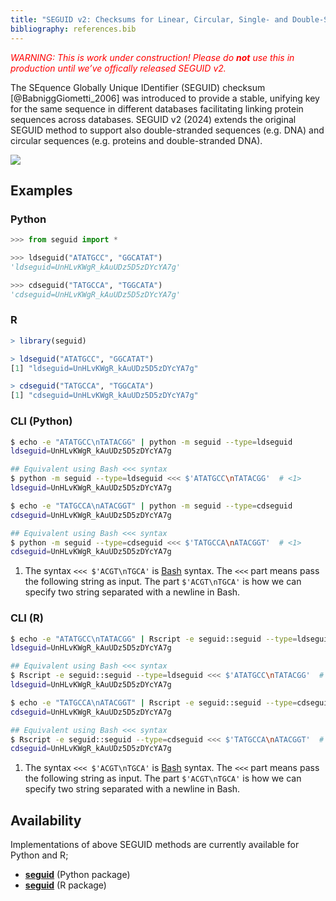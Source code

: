 ```yaml
---
title: "SEGUID v2: Checksums for Linear, Circular, Single- and Double-Stranded Biological Sequences"
bibliography: references.bib
---
```


:::{style="color:red"}
_WARNING: This is work under construction! Please do **not** use this
in production until we've offically released SEGUID v2._
:::

The SEquence Globally Unique IDentifier (SEGUID) checksum
[@BabniggGiometti_2006] was introduced to provide a stable, unifying
key for the same sequence in different databases facilitating linking
protein sequences across databases.
SEGUID v2 (2024) extends the original SEGUID method to support also
double-stranded sequences (e.g. DNA) and circular sequences
(e.g. proteins and double-stranded DNA).

![](figures/cdseguid.png)


## Examples

::: {.panel-tabset}

### Python

```python
>>> from seguid import *

>>> ldseguid("ATATGCC", "GGCATAT")
'ldseguid=UnHLvKWgR_kAuUDz5D5zDYcYA7g'

>>> cdseguid("TATGCCA", "TGGCATA")
'cdseguid=UnHLvKWgR_kAuUDz5D5zDYcYA7g'
```

### R

```r
> library(seguid)

> ldseguid("ATATGCC", "GGCATAT")
[1] "ldseguid=UnHLvKWgR_kAuUDz5D5zDYcYA7g"

> cdseguid("TATGCCA", "TGGCATA")
[1] "cdseguid=UnHLvKWgR_kAuUDz5D5zDYcYA7g"
```


### CLI (Python)


```sh
$ echo -e "ATATGCC\nTATACGG" | python -m seguid --type=ldseguid
ldseguid=UnHLvKWgR_kAuUDz5D5zDYcYA7g

## Equivalent using Bash <<< syntax
$ python -m seguid --type=ldseguid <<< $'ATATGCC\nTATACGG'  # <1>
ldseguid=UnHLvKWgR_kAuUDz5D5zDYcYA7g

$ echo -e "TATGCCA\nATACGGT" | python -m seguid --type=cdseguid
cdseguid=UnHLvKWgR_kAuUDz5D5zDYcYA7g

## Equivalent using Bash <<< syntax
$ python -m seguid --type=cdseguid <<< $'TATGCCA\nATACGGT'  # <1>
cdseguid=UnHLvKWgR_kAuUDz5D5zDYcYA7g
```

1. The syntax `<<< $'ACGT\nTGCA'` is [Bash] syntax. The `<<<` part
means pass the following string as input. The part `$'ACGT\nTGCA'` is
how we can specify two string separated with a newline in Bash.


### CLI (R)

```sh
$ echo -e "ATATGCC\nTATACGG" | Rscript -e seguid::seguid --type=ldseguid
ldseguid=UnHLvKWgR_kAuUDz5D5zDYcYA7g

## Equivalent using Bash <<< syntax
$ Rscript -e seguid::seguid --type=ldseguid <<< $'ATATGCC\nTATACGG'  # <1>
ldseguid=UnHLvKWgR_kAuUDz5D5zDYcYA7g

$ echo -e "TATGCCA\nATACGGT" | Rscript -e seguid::seguid --type=cdseguid
cdseguid=UnHLvKWgR_kAuUDz5D5zDYcYA7g

## Equivalent using Bash <<< syntax
$ Rscript -e seguid::seguid --type=cdseguid <<< $'TATGCCA\nATACGGT'  # <1>
cdseguid=UnHLvKWgR_kAuUDz5D5zDYcYA7g
```

1. The syntax `<<< $'ACGT\nTGCA'` is [Bash] syntax. The `<<<` part
means pass the following string as input. The part `$'ACGT\nTGCA'` is
how we can specify two string separated with a newline in Bash.

:::



## Availability

Implementations of above SEGUID methods are currently available for
Python and R;

* [**seguid**](https://github.com/seguid/seguid-python/) (Python package)
* [**seguid**](https://seguid-r.seguid.org/) (R package)



[Bash]: https://en.wikipedia.org/wiki/Bash_(Unix_shell)
